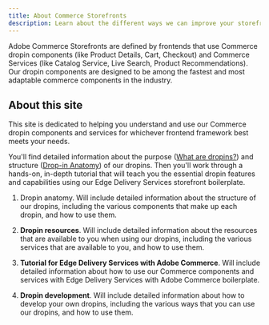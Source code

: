 ```yaml
---
title: About Commerce Storefronts
description: Learn about the different ways we can improve your storefront.
---
```



Adobe Commerce Storefronts are defined by frontends that use Commerce dropin components (like Product Details, Cart, Checkout) and Commerce Services (like Catalog Service, Live Search, Product Recommendations). Our dropin components are designed to be among the fastest and most adaptable commerce components in the industry. 

## About this site

This site is dedicated to helping you understand and use our Commerce dropin components and services for whichever frontend framework best meets your needs.

You'll find detailed information about the purpose ([What are dropins?](/dropin-components/what-are-dropins/)) and structure ([Drop-in Anatomy](/dropin-components/dropin-anatomy/)) of our dropins. Then you'll work through a hands-on, in-depth tutorial that will teach you the essential dropin features and capabilities using our Edge Delivery Services storefront boilerplate.

<Callouts>

1. Dropin anatomy. Will include detailed information about the structure of our dropins, including the various components that make up each dropin, and how to use them.

1. **Dropin resources**. Will include detailed information about the resources that are available to you when using our dropins, including the various services that are available to you, and how to use them.

1. **Tutorial for Edge Delivery Services with Adobe Commerce**. Will include detailed information about how to use our Commerce components and services with Edge Delivery Services with Adobe Commerce boilerplate.

1. **Dropin development**. Will include detailed information about how to develop your own dropins, including the various ways that you can use our dropins, and how to use them.

</Callouts>


